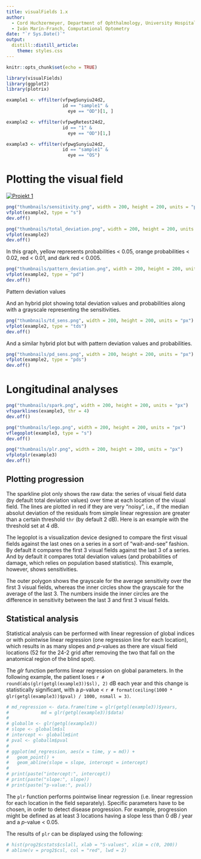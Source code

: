 ```yaml
---
title: visualFields 1.x
author:
  - Cord Huchzermeyer, Department of Ophthalmology, University Hospital Erlangen
  - Iván Marín-Franch, Computational Optometry
date: "`r Sys.Date()`"
output:   
  distill::distill_article:
    theme: styles.css
---
```


```r
knitr::opts_chunk$set(echo = TRUE)

library(visualFields)
library(ggplot2)
library(plotrix)

example1 <- vffilter(vfpwgSunyiu24d2, 
                     id == "sample1" & 
                       eye == "OD")[1, ]

example2 <- vffilter(vfpwgRetest24d2, 
                     id == "1" & 
                       eye == "OD")[1,]

example3 <- vffilter(vfpwgSunyiu24d2, 
                     id == "sample1" & 
                       eye == "OS")

```

# Plotting the visual field

[![Projekt 1](thumbnails/projekt1.png)](projekt1.html)

```r

png("thumbnails/sensitivity.png", width = 200, height = 200, units = "px")
vfplot(example2, type = "s")
dev.off()
```

```r

png("thumbnails/total_deviation.png", width = 200, height = 200, units = "px")
vfplot(example2)
dev.off()

```

In this graph, yellow represents probabilities < 0.05, orange probabilities < 0.02, red < 0.01, and dark red < 0.005.

```r

png("thumbnails/pattern_deviation.png", width = 200, height = 200, units = "px")
vfplot(example2, type = "pd")
dev.off()

```

Pattern deviation values



And an hybrid plot showing total deviation values and probabilities along with a grayscale representing the sensitivities.

```r

png("thumbnails/td_sens.png", width = 200, height = 200, units = "px")
vfplot(example2, type = "tds")
dev.off()

```

And a similar hybrid plot but with pattern deviation values and probabilities.

```r

png("thumbnails/pd_sens.png", width = 200, height = 200, units = "px")
vfplot(example2, type = "pds")
dev.off()

```

# Longitudinal analyses

```r

png("thumbnails/spark.png", width = 200, height = 200, units = "px")
vfsparklines(example3, thr = 4)
dev.off()

```

```r

png("thumbnails/lego.png", width = 200, height = 200, units = "px")
vflegoplot(example3, type = "s")
dev.off()

```

```r

png("thumbnails/plr.png", width = 200, height = 200, units = "px")
vfplotplr(example3)
dev.off()

```

## Plotting progression
The sparkline plot only shows the raw data: the series of visual field data (by default total deviation values) over time at each location of the visual field. The lines are plotted in red if they are very "noisy", i.e., if the median absolut deviation of the residuals from simple linear regression are greater than a certain threshold `thr` (by default 2 dB). Here is an example with the threshold set at 4 dB.



The legoplot is a visualization device designed to compare the first visual fields against the last ones on a series in a sort of "wait-and-see" fashion. By default it compares the first 3 visual fields against the last 3 of a series. And by default it compares total deviation values (and probabilities of damage, which relies on population based statistics). This example, however, shows sensitivities.



The outer polygon shows the grayscale for the average sensitivity over the first 3 visual fields, whereas the inner circles show the grayscale for the average of the last 3. The numbers inside the inner circles are the difference in sensitivity between the last 3 and first 3 visual fields.

## Statistical analysis
Statistical analysis can be performed with linear regression of global indices or with pointwise linear regression (one regression line for each location), which results in as many slopes and $p$-values as there are visual field locations (52 for the 24-2 grid after removing the two that fall on the anatomical region of the blind spot).

The *glr* function performs linear regression on global parameters. In the following example, the patient loses `r # round(abs(glr(getgl(example3))$sl), 2)` dB each year and this change is statistically significant, with a $p$-value < `r # format(ceiling(1000 * glr(getgl(example3))$pval) / 1000, nsmall = 3)`.

```r

# md_regression <- data.frame(time = glr(getgl(example3))$years,
#            md = glr(getgl(example3))$data)
# 
# globallm <- glr(getgl(example3))
# slope <- globallm$sl
# intercept <- globallm$int
# pval <- globallm$pval
# 
# ggplot(md_regression, aes(x = time, y = md)) +
#   geom_point() +
#   geom_abline(slope = slope, intercept = intercept)
# 
# print(paste("intercept:", intercept))
# print(paste("slope:", slope))
# print(paste("p-value:", pval))

```

The `plr` function performs pointwise linear regression (i.e. linear regression for each location in the field separately). Specific parameters have to be chosen, in order to detect disease progression. For example, progression might be defined as at least 3 locations having a slope less than 0 dB / year and a $p$-value < 0.05.


The results of `plr` can be displayed using the following: 







```r

# hist(prog2$cstats$cslall, xlab = "S-values", xlim = c(0, 200))
# abline(v = prog2$csl, col = "red", lwd = 2)

```




